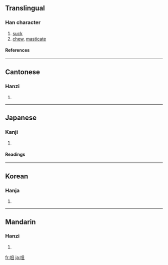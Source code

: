 {{see|嘴}}

==Translingual==
===Han character===
{{Han char|rn=30|rad=口|as=05|sn=8|four=6701<sub>0</sub>|canj=口月一 (RBM)}}
# [[suck]]
# [[chew]], [[masticate]]
====References====
{{Han ref|kx=0184.030|dkj=03476|dj=0403.030|hdz=10599.170|uh=5480|ud=21632|bh=A943|bd=43331}}
----
==Cantonese==
===Hanzi===
{{yue-hanzi|jyut=|y=jeui2}}
# {{defn|Cantonese}}
----
==Japanese==
===Kanji===
{{ja-kanji|grade=|rs=口05}}
# {{defn|Japanese}} 
====Readings====
{{ja-readings|on=[[そ]] (so), [[しょ]] (sho)|kun=[[かむ]] (kamu)}}
----
==Korean==
===Hanja===
{{ko-hanja|hangeul=저|rv=jeo|mr=chŏ}}
# {{defn|Korean}}
----
==Mandarin==
===Hanzi===
{{cmn-hanzi|pin=[[jǔ]] ([[ju3]])|wg=chü<sup>3</sup>}}
# {{defn|Mandarin}}

[[fr:咀]]
[[ja:咀]]